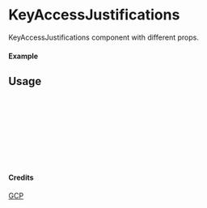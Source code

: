 
<Meta of={KeyAccessJustifications} title="GCP/KeyAccessJustifications" />

# KeyAccessJustifications

KeyAccessJustifications component with different props.

#### Example

<Canvas of={KeyAccessJustifications.Primary} />

## Usage

```ts
import { KeyAccessJustifications } from "yadl-ui";

const Example = () => {
  return (
      <KeyAccessJustifications />
  );
};

export default Example;
```

#### Credits
[GCP](https://cloud.google.com/icons)
